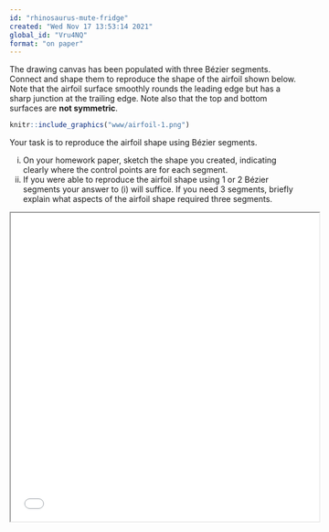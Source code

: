 ```yaml
---
id: "rhinosaurus-mute-fridge"
created: "Wed Nov 17 13:53:14 2021"
global_id: "Vru4NQ"
format: "on paper"
---
```



The drawing canvas has been populated with three Bézier segments. Connect and shape them to reproduce the shape of the airfoil shown below. Note that the airfoil surface smoothly rounds the leading edge but has a sharp junction at the trailing edge. Note also that the top and bottom surfaces are **not symmetric**.

```r
knitr::include_graphics("www/airfoil-1.png")
```

Your task is to reproduce the airfoil shape using Bézier segments. 

i. On your homework paper, sketch the shape you created, indicating clearly where the control points are for each segment. 
ii. If you were able to reproduce the airfoil shape using 1 or 2 Bézier segments your answer to (i) will suffice. If you need 3 segments, briefly explain what aspects of the airfoil shape required three segments.


<p align="center"><iframe width="540" height="540" src="b-new.svg?a=.2,.1,.3,.1,.4,.1,.5,.1&b=.5,.05,.7,05,.8,.05,.9,.05&c=.3,.2,.4,.2,.5,.2,.6,.2&animate=0"></iframe></p> 



